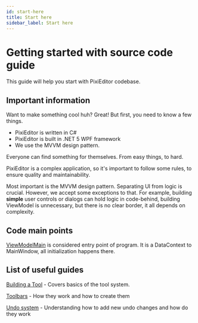 ```yaml
---
id: start-here
title: Start here
sidebar_label: Start here
---
```

# Getting started with source code guide

This guide will help you start with PixiEditor codebase.

## Important information

Want to make something cool huh? Great! But first, you need to know a few things.

* PixiEditor is written in C#
* PixiEditor is built in .NET 5 WPF framework
* We use the MVVM design pattern.

Everyone can find something for themselves. From easy things, to hard.

PixiEditor is a complex application, so it's important to follow some rules, to ensure quality and maintainability.

Most important is the MVVM design pattern. Separating UI from logic is crucial. However, we accept some exceptions to that. For example, building **simple** user controls or dialogs can hold logic in code-behind, building ViewModel is unnecessary, but there is no clear border, it all depends on complexity.

## Code main points

[ViewModelMain](https://github.com/PixiEditor/PixiEditor/blob/master/PixiEditor/ViewModels/ViewModelMain.cs) is considered entry point of program. It is a DataContext to MainWindow, all initialization happens there.

## List of useful guides

[Building a Tool](building-tool) - Covers basics of the tool system.

[Toolbars](Toolbars) - How they work and how to create them

[Undo system](undo-manager) - Understanding how to add new undo changes and how do they work
